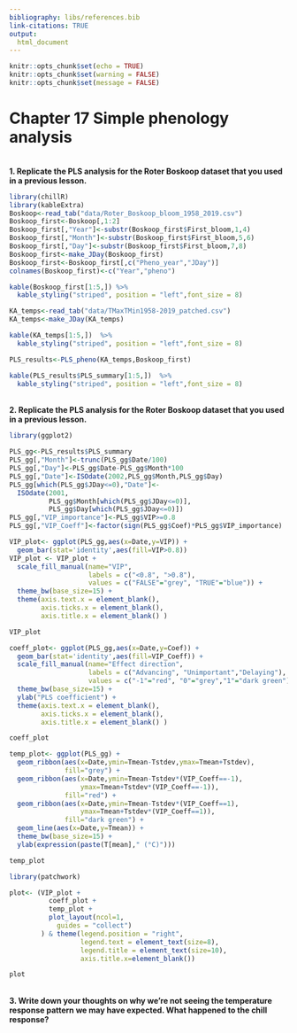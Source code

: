 ```yaml
---
bibliography: libs/references.bib
link-citations: TRUE
output: 
  html_document
---
```


```r
knitr::opts_chunk$set(echo = TRUE)
knitr::opts_chunk$set(warning = FALSE)
knitr::opts_chunk$set(message = FALSE)
```

# Chapter 17 Simple phenology analysis
\
**1. Replicate the PLS analysis for the Roter Boskoop dataset that you used in a previous lesson.**
```r
library(chillR)
library(kableExtra)
Boskoop<-read_tab("data/Roter_Boskoop_bloom_1958_2019.csv")
Boskoop_first<-Boskoop[,1:2]
Boskoop_first[,"Year"]<-substr(Boskoop_first$First_bloom,1,4)
Boskoop_first[,"Month"]<-substr(Boskoop_first$First_bloom,5,6)
Boskoop_first[,"Day"]<-substr(Boskoop_first$First_bloom,7,8)
Boskoop_first<-make_JDay(Boskoop_first)
Boskoop_first<-Boskoop_first[,c("Pheno_year","JDay")]
colnames(Boskoop_first)<-c("Year","pheno")

kable(Boskoop_first[1:5,]) %>%
  kable_styling("striped", position = "left",font_size = 8)
```

```r
KA_temps<-read_tab("data/TMaxTMin1958-2019_patched.csv")
KA_temps<-make_JDay(KA_temps)

kable(KA_temps[1:5,])  %>%
  kable_styling("striped", position = "left",font_size = 8)
```

```r
PLS_results<-PLS_pheno(KA_temps,Boskoop_first)

kable(PLS_results$PLS_summary[1:5,])  %>%
  kable_styling("striped", position = "left",font_size = 8)
```

\
**2. Replicate the PLS analysis for the Roter Boskoop dataset that you used in a previous lesson.**
```r
library(ggplot2)

PLS_gg<-PLS_results$PLS_summary
PLS_gg[,"Month"]<-trunc(PLS_gg$Date/100)
PLS_gg[,"Day"]<-PLS_gg$Date-PLS_gg$Month*100
PLS_gg[,"Date"]<-ISOdate(2002,PLS_gg$Month,PLS_gg$Day)
PLS_gg[which(PLS_gg$JDay<=0),"Date"]<-
  ISOdate(2001,
          PLS_gg$Month[which(PLS_gg$JDay<=0)],
          PLS_gg$Day[which(PLS_gg$JDay<=0)])
PLS_gg[,"VIP_importance"]<-PLS_gg$VIP>=0.8
PLS_gg[,"VIP_Coeff"]<-factor(sign(PLS_gg$Coef)*PLS_gg$VIP_importance)

VIP_plot<- ggplot(PLS_gg,aes(x=Date,y=VIP)) +
  geom_bar(stat='identity',aes(fill=VIP>0.8))
VIP_plot <- VIP_plot +
  scale_fill_manual(name="VIP", 
                    labels = c("<0.8", ">0.8"), 
                    values = c("FALSE"="grey", "TRUE"="blue")) +
  theme_bw(base_size=15) +
  theme(axis.text.x = element_blank(),
        axis.ticks.x = element_blank(),
        axis.title.x = element_blank() )

VIP_plot
```
```r
coeff_plot<- ggplot(PLS_gg,aes(x=Date,y=Coef)) +
  geom_bar(stat='identity',aes(fill=VIP_Coeff)) +
  scale_fill_manual(name="Effect direction", 
                    labels = c("Advancing", "Unimportant","Delaying"), 
                    values = c("-1"="red", "0"="grey","1"="dark green")) +
  theme_bw(base_size=15) +
  ylab("PLS coefficient") +
  theme(axis.text.x = element_blank(),
        axis.ticks.x = element_blank(),
        axis.title.x = element_blank() )

coeff_plot
```

```r
temp_plot<- ggplot(PLS_gg) +
  geom_ribbon(aes(x=Date,ymin=Tmean-Tstdev,ymax=Tmean+Tstdev),
              fill="grey") +
  geom_ribbon(aes(x=Date,ymin=Tmean-Tstdev*(VIP_Coeff==-1),
                  ymax=Tmean+Tstdev*(VIP_Coeff==-1)),
              fill="red") +
  geom_ribbon(aes(x=Date,ymin=Tmean-Tstdev*(VIP_Coeff==1),
                  ymax=Tmean+Tstdev*(VIP_Coeff==1)),
              fill="dark green") +
  geom_line(aes(x=Date,y=Tmean)) +
  theme_bw(base_size=15) +
  ylab(expression(paste(T[mean]," (°C)")))

temp_plot
```

```r
library(patchwork)

plot<- (VIP_plot +
          coeff_plot +
          temp_plot +
          plot_layout(ncol=1,
            guides = "collect")
        ) & theme(legend.position = "right",
                  legend.text = element_text(size=8),
                  legend.title = element_text(size=10),
                  axis.title.x=element_blank())

plot
```


\
**3. Write down your thoughts on why we’re not seeing the temperature response pattern we may have expected. What happened to the chill response?**


